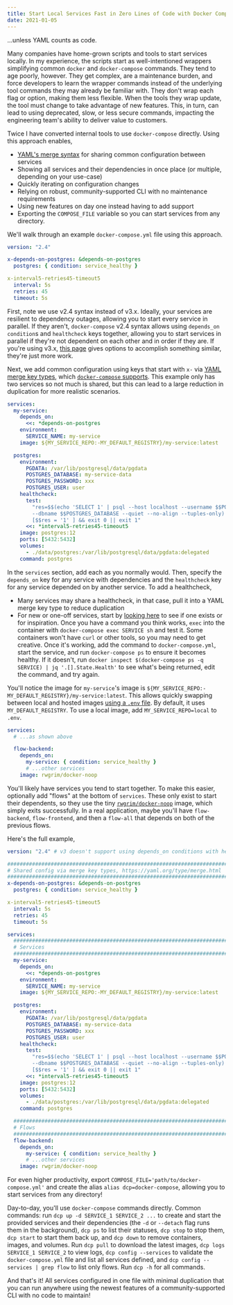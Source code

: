 ```yaml
---
title: Start Local Services Fast in Zero Lines of Code with Docker Compose
date: 2021-01-05
---
```


...unless YAML counts as code.

Many companies have home-grown scripts and tools to start services locally. In my experience, the scripts start as well-intentioned wrappers simplifying common `docker` and `docker-compose` commands. They tend to age poorly, however. They get complex, are a maintenance burden, and force developers to learn the wrapper commands instead of the underlying tool commands they may already be familiar with. They don't wrap each flag or option, making them less flexible. When the tools they wrap update, the tool must change to take advantage of new features. This, in turn, can lead to using deprecated, slow, or less secure commands, impacting the engineering team's ability to deliver value to customers.

Twice I have converted internal tools to use `docker-compose` directly. Using this approach enables,

- [YAML's merge syntax](https://yaml.org/type/merge.html) for sharing common configuration between services
- Showing all services and their dependencies in once place (or multiple, depending on your use-case)
- Quickly iterating on configuration changes
- Relying on robust, community-supported CLI with no maintenance requirements
- Using new features on day one instead having to add support
- Exporting the `COMPOSE_FILE` variable so you can start services from any directory.

We'll walk through an example `docker-compose.yml` file using this approach.

```yml
version: "2.4"

x-depends-on-postgres: &depends-on-postgres
  postgres: { condition: service_healthy }

x-interval5-retries45-timeout5
  interval: 5s
  retries: 45
  timeout: 5s
```

First, note we use v2.4 syntax instead of v3.x. Ideally, your services are resilient to dependency outages, allowing you to start every service in parallel. If they aren't, `docker-compose` v2.4 syntax allows using `depends_on` `condition`s and `healthcheck` keys together, allowing you to start services in parallel if they're not dependent on each other and in order if they are. If you're using v3.x, [this page](https://docs.docker.com/compose/startup-order/) gives options to accomplish something similar, they're just more work.

Next, we add common configuration using keys that start with `x-` via [YAML merge key types](https://yaml.org/type/merge.html), which [`docker-compose` supports](https://docs.docker.com/compose/compose-file/compose-file-v2/#extension-fields). This example only has two services so not much is shared, but this can lead to a large reduction in duplication for more realistic scenarios.

```yml
services:
  my-service:
    depends_on:
      <<: *depends-on-postgres
    environment:
      SERVICE_NAME: my-service
    image: ${MY_SERVICE_REPO:-MY_DEFAULT_REGISTRY}/my-service:latest

  postgres:
    environment:
      PGDATA: /var/lib/postgresql/data/pgdata
      POSTGRES_DATABASE: my-service-data
      POSTGRES_PASSWORD: xxx
      POSTGRES_USER: user
    healthcheck:
      test:
        "res=$$(echo 'SELECT 1' | psql --host localhost --username $$POSTGRES_USER
        --dbname $$POSTGRES_DATABASE --quiet --no-align --tuples-only) &&
        [$$res = '1' ] && exit 0 || exit 1"
      <<: *interval5-retries45-timeout5
    image: postgres:12
    ports: [5432:5432]
    volumes:
      - ./data/postgres:/var/lib/postgresql/data/pgdata:delegated
    command: postgres
```

In the `services` section, add each as you normally would. Then, specify the `depends_on` key for any service with dependencies and the `healthcheck` key for any service depended on by another service. To add a healthcheck,

- Many services may share a healthcheck, in that case, pull it into a YAML merge key type to reduce duplication
- For new or one-off services, start by [looking here](https://github.com/docker-library/healthcheck) to see if one exists or for inspiration. Once you have a command you think works, `exec` into the container with `docker-compose exec SERVICE sh` and test it. Some containers won't have `curl` or other tools, so you may need to get creative. Once it's working, add the command to `docker-compose.yml`, start the service, and run `docker-compose ps` to ensure it becomes healthy. If it doesn't, run `docker inspect $(docker-compose ps -q SERVICE) | jq '.[].State.Health'` to see what's being returned, edit the command, and try again.

You'll notice the image for `my-service`'s image is `${MY_SERVICE_REPO:-MY_DEFAULT_REGISTRY}/my-service:latest`. This allows quickly swapping between local and hosted images [using a `.env` file](https://docs.docker.com/compose/environment-variables/). By default, it uses `MY_DEFAULT_REGISTRY`. To use a local image, add `MY_SERVICE_REPO=local` to `.env`.

```yml
services:
  # ...as shown above

  flow-backend:
    depends_on:
      my-service: { condition: service_healthy }
      # ...other services
    image: rwgrim/docker-noop
```

You'll likely have services you tend to start together. To make this easier, optionally add "flows" at the bottom of `services`. These only exist to start their dependents, so they use the tiny [`rwgrim/docker-noop`](https://hub.docker.com/r/rwgrim/docker-noop) image, which simply exits successfully. In a real application, maybe you'll have `flow-backend`, `flow-frontend`, and then a `flow-all` that depends on both of the previous flows.

Here's the full example,

```yml
version: "2.4" # v3 doesn't support using depends_on conditions with healthcheck

#############################################################################
# Shared config via merge key types, https://yaml.org/type/merge.html
#############################################################################
x-depends-on-postgres: &depends-on-postgres
  postgres: { condition: service_healthy }

x-interval5-retries45-timeout5
  interval: 5s
  retries: 45
  timeout: 5s

services:
  #############################################################################
  # Services
  #############################################################################
  my-service:
    depends_on:
      <<: *depends-on-postgres
    environment:
      SERVICE_NAME: my-service
    image: ${MY_SERVICE_REPO:-MY_DEFAULT_REGISTRY}/my-service:latest

  postgres:
    environment:
      PGDATA: /var/lib/postgresql/data/pgdata
      POSTGRES_DATABASE: my-service-data
      POSTGRES_PASSWORD: xxx
      POSTGRES_USER: user
    healthcheck:
      test:
        "res=$$(echo 'SELECT 1' | psql --host localhost --username $$POSTGRES_USER
        --dbname $$POSTGRES_DATABASE --quiet --no-align --tuples-only) &&
        [$$res = '1' ] && exit 0 || exit 1"
      <<: *interval5-retries45-timeout5
    image: postgres:12
    ports: [5432:5432]
    volumes:
      - ./data/postgres:/var/lib/postgresql/data/pgdata:delegated
    command: postgres

  #############################################################################
  # Flows
  #############################################################################
  flow-backend:
    depends_on:
      my-service: { condition: service_healthy }
      # ...other services
    image: rwgrim/docker-noop
```

For even higher productivity, export `COMPOSE_FILE='path/to/docker-compose.yml'` and create the alias `alias dcp=docker-compose`, allowing you to start services from any directory!

Day-to-day, you'll use `docker-compose` commands directly. Common commands: run `dcp up -d SERVICE_1 SERVICE_2 ...` to create and start the provided services and their dependencies (the `-d` or `--detach` flag runs them in the background), `dcp ps` to list their statuses, `dcp stop` to stop them, `dcp start` to start them back up, and `dcp down` to remove containers, images, and volumes. Run `dcp pull` to download the latest images, `dcp logs SERVICE_1 SERVICE_2` to view logs, `dcp config --services` to validate the `docker-compose.yml` file and list all services defined, and `dcp config --services | grep flow` to list only flows. Run `dcp -h` for all commands.

And that's it! All services configured in one file with minimal duplication that you can run anywhere using the newest features of a community-supported CLI with no code to maintain!
